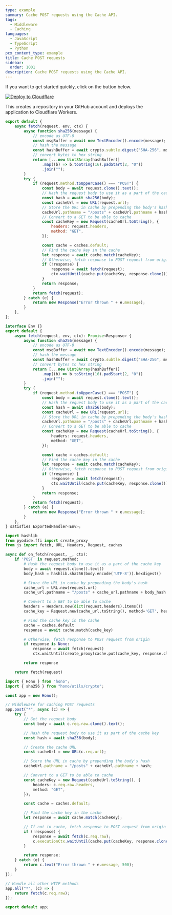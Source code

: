 ```yaml
---
type: example
summary: Cache POST requests using the Cache API.
tags:
  - Middleware
  - Caching
languages:
  - JavaScript
  - TypeScript
  - Python
pcx_content_type: example
title: Cache POST requests
sidebar:
  order: 1001
description: Cache POST requests using the Cache API.
---
```


If you want to get started quickly, click on the button below.

[![Deploy to Cloudflare](https://deploy.workers.cloudflare.com/button)](https://deploy.workers.cloudflare.com/?url=https://github.com/cloudflare/docs-examples/tree/main/workers/cache-post-request)

This creates a repository in your GitHub account and deploys the application to Cloudflare Workers.


<Tabs syncKey="workersExamples"> <TabItem label="JavaScript" icon="seti:javascript">

```js
export default {
	async fetch(request, env, ctx) {
		async function sha256(message) {
			// encode as UTF-8
			const msgBuffer = await new TextEncoder().encode(message);
			// hash the message
			const hashBuffer = await crypto.subtle.digest("SHA-256", msgBuffer);
			// convert bytes to hex string
			return [...new Uint8Array(hashBuffer)]
				.map((b) => b.toString(16).padStart(2, "0"))
				.join("");
		}
		try {
			if (request.method.toUpperCase() === "POST") {
				const body = await request.clone().text();
				// Hash the request body to use it as a part of the cache key
				const hash = await sha256(body);
				const cacheUrl = new URL(request.url);
				// Store the URL in cache by prepending the body's hash
				cacheUrl.pathname = "/posts" + cacheUrl.pathname + hash;
				// Convert to a GET to be able to cache
				const cacheKey = new Request(cacheUrl.toString(), {
					headers: request.headers,
					method: "GET",
				});

				const cache = caches.default;
				// Find the cache key in the cache
				let response = await cache.match(cacheKey);
				// Otherwise, fetch response to POST request from origin
				if (!response) {
					response = await fetch(request);
					ctx.waitUntil(cache.put(cacheKey, response.clone()));
				}
				return response;
			}
			return fetch(request);
		} catch (e) {
			return new Response("Error thrown " + e.message);
		}
	},
};
```

</TabItem> <TabItem label="TypeScript" icon="seti:typescript">

```ts
interface Env {}
export default {
	async fetch(request, env, ctx): Promise<Response> {
		async function sha256(message) {
			// encode as UTF-8
			const msgBuffer = await new TextEncoder().encode(message);
			// hash the message
			const hashBuffer = await crypto.subtle.digest("SHA-256", msgBuffer);
			// convert bytes to hex string
			return [...new Uint8Array(hashBuffer)]
				.map((b) => b.toString(16).padStart(2, "0"))
				.join("");
		}
		try {
			if (request.method.toUpperCase() === "POST") {
				const body = await request.clone().text();
				// Hash the request body to use it as a part of the cache key
				const hash = await sha256(body);
				const cacheUrl = new URL(request.url);
				// Store the URL in cache by prepending the body's hash
				cacheUrl.pathname = "/posts" + cacheUrl.pathname + hash;
				// Convert to a GET to be able to cache
				const cacheKey = new Request(cacheUrl.toString(), {
					headers: request.headers,
					method: "GET",
				});

				const cache = caches.default;
				// Find the cache key in the cache
				let response = await cache.match(cacheKey);
				// Otherwise, fetch response to POST request from origin
				if (!response) {
					response = await fetch(request);
					ctx.waitUntil(cache.put(cacheKey, response.clone()));
				}
				return response;
			}
			return fetch(request);
		} catch (e) {
			return new Response("Error thrown " + e.message);
		}
	},
} satisfies ExportedHandler<Env>;
```

</TabItem> <TabItem label="Python" icon="seti:python">

```py
import hashlib
from pyodide.ffi import create_proxy
from js import fetch, URL, Headers, Request, caches

async def on_fetch(request, _, ctx):
    if 'POST' in request.method:
        # Hash the request body to use it as a part of the cache key
        body = await request.clone().text()
        body_hash = hashlib.sha256(body.encode('UTF-8')).hexdigest()

        # Store the URL in cache by prepending the body's hash
        cache_url = URL.new(request.url)
        cache_url.pathname = "/posts" + cache_url.pathname + body_hash

        # Convert to a GET to be able to cache
        headers = Headers.new(dict(request.headers).items())
        cache_key = Request.new(cache_url.toString(), method='GET', headers=headers)

        # Find the cache key in the cache
        cache = caches.default
        response = await cache.match(cache_key)

        # Otherwise, fetch response to POST request from origin
        if response is None:
            response = await fetch(request)
            ctx.waitUntil(create_proxy(cache.put(cache_key, response.clone())))

        return response

    return fetch(request)
```

</TabItem> <TabItem label="Hono" icon="seti:typescript">

```ts
import { Hono } from "hono";
import { sha256 } from "hono/utils/crypto";

const app = new Hono();

// Middleware for caching POST requests
app.post("*", async (c) => {
	try {
		// Get the request body
		const body = await c.req.raw.clone().text();

		// Hash the request body to use it as part of the cache key
		const hash = await sha256(body);

		// Create the cache URL
		const cacheUrl = new URL(c.req.url);

		// Store the URL in cache by prepending the body's hash
		cacheUrl.pathname = "/posts" + cacheUrl.pathname + hash;

		// Convert to a GET to be able to cache
		const cacheKey = new Request(cacheUrl.toString(), {
			headers: c.req.raw.headers,
			method: "GET",
		});

		const cache = caches.default;

		// Find the cache key in the cache
		let response = await cache.match(cacheKey);

		// If not in cache, fetch response to POST request from origin
		if (!response) {
			response = await fetch(c.req.raw);
			c.executionCtx.waitUntil(cache.put(cacheKey, response.clone()));
		}

		return response;
	} catch (e) {
		return c.text("Error thrown " + e.message, 500);
	}
});

// Handle all other HTTP methods
app.all("*", (c) => {
	return fetch(c.req.raw);
});

export default app;
```

</TabItem> </Tabs>
